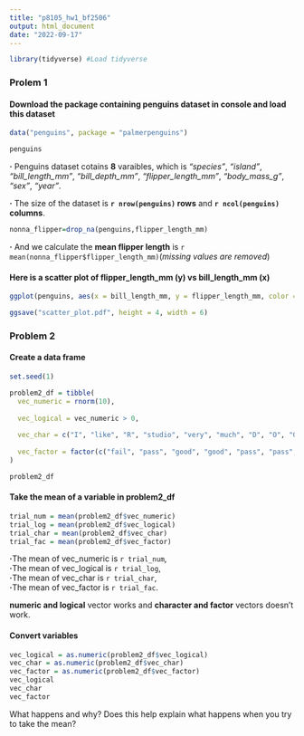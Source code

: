 ```yaml
---
title: "p8105_hw1_bf2506"
output: html_document
date: "2022-09-17"
---
```


```r
library(tidyverse) #Load tidyverse
```


### Prolem 1

#### Download the package containing penguins dataset in console and load this dataset
```r
data("penguins", package = "palmerpenguins")
```

```r
penguins
```

**·** Penguins dataset cotains **8** varaibles, which is *"species"*, *"island"*, *"bill_length_mm"*, *"bill_depth_mm"*, *"flipper_length_mm"*, *"body_mass_g"*, *"sex"*, *"year"*.

**·** The size of the dataset is **`r nrow(penguins)` rows** and **`r ncol(penguins)` columns**.


```r
nonna_flipper=drop_na(penguins,flipper_length_mm)
```

**·** And we calculate the **mean flipper length** is `r  mean(nonna_flipper$flipper_length_mm)`(*missing values are removed*)
     
#### Here is a **scatter plot of flipper_length_mm (y) vs bill_length_mm (x)**

```r

ggplot(penguins, aes(x = bill_length_mm, y = flipper_length_mm, color = species)) + geom_point()

ggsave("scatter_plot.pdf", height = 4, width = 6)
```

### Problem 2

#### Create a data frame

```r
set.seed(1)

problem2_df = tibble(
  vec_numeric = rnorm(10),
  
  vec_logical = vec_numeric > 0,
  
  vec_char = c("I", "like", "R", "studio", "very", "much", "D", "O", "G", "E"),
  
  vec_factor = factor(c("fail", "pass", "good", "good", "pass", "pass", "fail", "good", "good", "good"))
)

problem2_df
```
 
#### Take the mean of a variable in problem2_df
```r
trial_num = mean(problem2_df$vec_numeric)
trial_log = mean(problem2_df$vec_logical)
trial_char = mean(problem2_df$vec_char)
trial_fac = mean(problem2_df$vec_factor)
```

**·**The mean of vec_numeric is `r trial_num`,  
**·**The mean of vec_logical is `r trial_log`,  
**·**The mean of vec_char is `r trial_char`,  
**·**The mean of vec_factor is `r trial_fac`.

**numeric and logical** vector works and **character and factor** vectors doesn’t work.

#### Convert variables
```r
vec_logical = as.numeric(problem2_df$vec_logical)
vec_char = as.numeric(problem2_df$vec_char)
vec_factor = as.numeric(problem2_df$vec_factor)
vec_logical
vec_char
vec_factor
```
What happens
and why? 
Does this help explain what happens when you try to take the mean?
